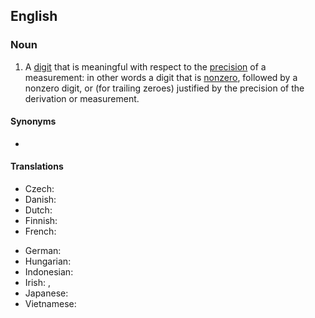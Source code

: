 ==English==
{{wikipedia}}

===Noun===
{{en-noun}}

# {{lb|en|mathematics}} A [[digit]] that is meaningful with respect to the [[precision]] of a measurement: in other words a digit that is [[nonzero]], followed by a nonzero digit, or (for trailing zeroes) justified by the precision of the derivation or measurement.

====Synonyms====
* {{l|en|significant figure}}

====Translations====
{{trans-top|a digit that is meaningful with respect to the precision of a measurement}}
* Czech: {{t|cs|platná číslice|f}}
* Danish: {{t|da|betydende ciffer|n}}
* Dutch: {{t|nl|beduidend cijfer|n}}
* Finnish: {{t|fi|[[merkitsevä]] [[numero]]}}
* French: {{t+|fr|[[chiffre]] [[significatif]]|m}}
{{trans-mid}}
* German: {{t+|de|[[signifikant]]e [[Stelle]]|f}}
* Hungarian: {{t+|hu|[[értékes]] [[jegy]]/[[számjegy]]}}
* Indonesian: {{t|id|angka penting}}
* Irish: {{t|ga|digit shuntasach|f}}, {{t|ga|figiúr suntasach|m}}
* Japanese: {{t|ja|有効数字|tr=ゆうこうすうじ,   yūkō sūji}}
* Vietnamese: {{t|vi|chữ số có nghĩa}}
{{trans-bottom}}